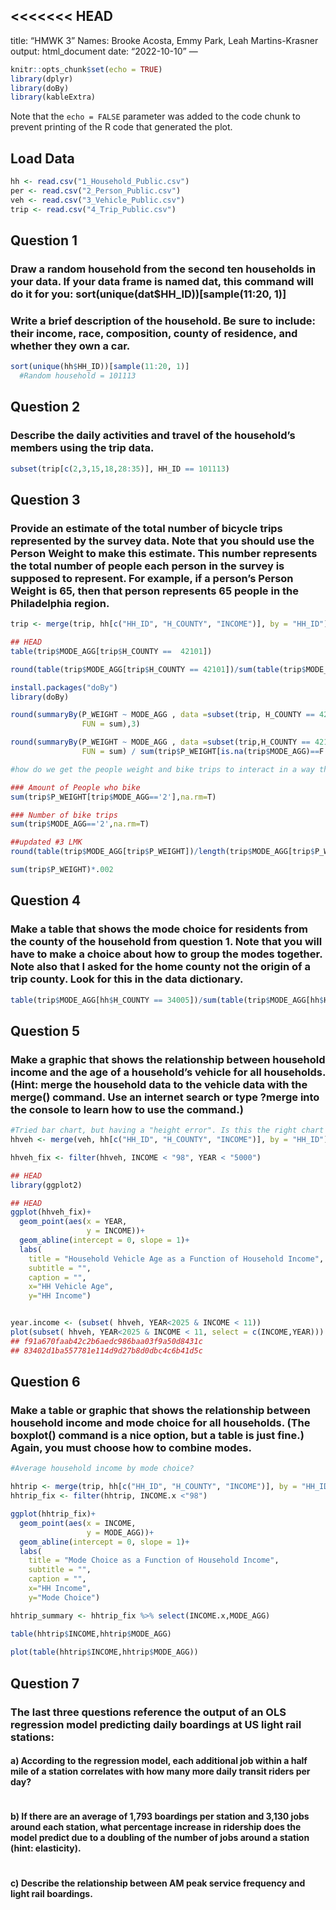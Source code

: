 <<<<<<< HEAD
---
title: "HMWK 3"
Names: Brooke Acosta, Emmy Park, Leah Martins-Krasner
output: html_document
date: "2022-10-10"
---

```r
knitr::opts_chunk$set(echo = TRUE)
library(dplyr)
library(doBy)
library(kableExtra)
```

Note that the `echo = FALSE` parameter was added to the code chunk to prevent printing of the R code that generated the plot.

## Load Data
```r
hh <- read.csv("1_Household_Public.csv")
per <- read.csv("2_Person_Public.csv")
veh <- read.csv("3_Vehicle_Public.csv")
trip <- read.csv("4_Trip_Public.csv")
```

## Question 1
### Draw a random household from the second ten households in your data. If your data frame is named dat, this command will do it for you: sort(unique(dat$HH_ID))[sample(11:20, 1)]
### Write a brief description of the household. Be sure to include: their income, race, composition, county of residence, and whether they own a car.

```r
sort(unique(hh$HH_ID))[sample(11:20, 1)]
  #Random household = 101113
```

## Question 2
### Describe the daily activities and travel of the household’s members using the trip data.
```r
subset(trip[c(2,3,15,18,28:35)], HH_ID == 101113)
```

## Question 3
### Provide an estimate of the total number of bicycle trips represented by the survey data. Note that you should use the Person Weight to make this estimate. This number represents the total number of people each person in the survey is supposed to represent. For example, if a person’s Person Weight is 65, then that person represents 65 people in the Philadelphia region.

```r

trip <- merge(trip, hh[c("HH_ID", "H_COUNTY", "INCOME")], by = "HH_ID")

## HEAD
table(trip$MODE_AGG[trip$H_COUNTY ==  42101]) 

round(table(trip$MODE_AGG[trip$H_COUNTY == 42101])/sum(table(trip$MODE_AGG[trip$H_COUNTY == 42101])), 3)

install.packages("doBy")
library(doBy)

round(summaryBy(P_WEIGHT ~ MODE_AGG , data =subset(trip, H_COUNTY == 42101), 
                FUN = sum),3) 

round(summaryBy(P_WEIGHT ~ MODE_AGG , data =subset(trip,H_COUNTY == 42101), 
                FUN = sum) / sum(trip$P_WEIGHT[is.na(trip$MODE_AGG)==F & trip$H_COUNTY == 42101]),3) 

#how do we get the people weight and bike trips to interact in a way that makes sense? Just multiplying sum of person weight of bike by number of bike trips gives >77 million

### Amount of People who bike
sum(trip$P_WEIGHT[trip$MODE_AGG=='2'],na.rm=T)

### Number of bike trips
sum(trip$MODE_AGG=='2',na.rm=T)

##updated #3 LMK
round(table(trip$MODE_AGG[trip$P_WEIGHT])/length(trip$MODE_AGG[trip$P_WEIGHT]), 3)

sum(trip$P_WEIGHT)*.002


```

## Question 4 
### Make a table that shows the mode choice for residents from the county of the household from question 1. Note that you will have to make a choice about how to group the modes together. Note also that I asked for the home county not the origin of a trip county. Look for this in the data dictionary. 
```r
table(trip$MODE_AGG[hh$H_COUNTY == 34005])/sum(table(trip$MODE_AGG[hh$H_COUNTY == 34005]))*100

```

## Question 5 
### Make a graphic that shows the relationship between household income and the age of a household’s vehicle for all households. (Hint: merge the household data to the vehicle data with the merge() command. Use an internet search or type ?merge into the console to learn how to use the command.)

```r
#Tried bar chart, but having a "height error". Is this the right chart to show this info?
hhveh <- merge(veh, hh[c("HH_ID", "H_COUNTY", "INCOME")], by = "HH_ID")

hhveh_fix <- filter(hhveh, INCOME < "98", YEAR < "5000")

## HEAD
library(ggplot2)

## HEAD
ggplot(hhveh_fix)+
  geom_point(aes(x = YEAR, 
                 y = INCOME))+
  geom_abline(intercept = 0, slope = 1)+
  labs(
    title = "Household Vehicle Age as a Function of Household Income",
    subtitle = "",
    caption = "",
    x="HH Vehicle Age", 
    y="HH Income")


year.income <- (subset( hhveh, YEAR<2025 & INCOME < 11))
plot(subset( hhveh, YEAR<2025 & INCOME < 11, select = c(INCOME,YEAR)))
## f91a670faab42c2b6aedc986baa03f9a50d8431c
## 83402d1ba557781e114d9d27b8d0dbc4c6b41d5c
```

## Question 6 
### Make a table or graphic that shows the relationship between household income and mode choice for all households. (The boxplot() command is a nice option, but a table is just fine.) Again, you must choose how to combine modes.

```r
#Average household income by mode choice?

hhtrip <- merge(trip, hh[c("HH_ID", "H_COUNTY", "INCOME")], by = "HH_ID")
hhtrip_fix <- filter(hhtrip, INCOME.x <"98")

ggplot(hhtrip_fix)+
  geom_point(aes(x = INCOME, 
                 y = MODE_AGG))+
  geom_abline(intercept = 0, slope = 1)+
  labs(
    title = "Mode Choice as a Function of Household Income",
    subtitle = "",
    caption = "",
    x="HH Income", 
    y="Mode Choice")

hhtrip_summary <- hhtrip_fix %>% select(INCOME.x,MODE_AGG)

table(hhtrip$INCOME,hhtrip$MODE_AGG)
      
plot(table(hhtrip$INCOME,hhtrip$MODE_AGG))
```

## Question 7 
### The last three questions reference the output of an OLS regression model predicting daily boardings at US light rail stations:
#### a) According to the regression model, each additional job within a half mile of a station correlates with how many more daily transit riders per day?	

```r

```

#### b) If there are an average of 1,793 boardings per station and 3,130 jobs around each station, what percentage increase in ridership does the model predict due to a doubling of the number of jobs around a station (hint: elasticity).

```r

```

#### c) Describe the relationship between AM peak service frequency and light rail boardings.

```r

```

